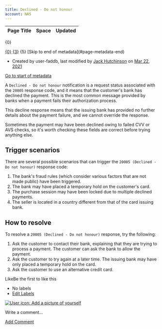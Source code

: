 ```yaml
---
title: Declined - Do not honour
account: NAS
---
```


<table class="aui"> <thead> <tr class="header"> <th class="search-result-title">Page Title</th> <th class="search-result-space">Space</th> <th class="search-result-date">Updated</th> </tr> </thead> </table> <p class="search-result-count">{0}</p> <tr class="search-result"> <td class="search-result-title"><a href="{1}" class="content-type-{2}"><span>{0}</span></a></td> <td class="search-result-space"><a class="space" href="/display/{4}/" title="{3}">{3}</a></td> <td class="search-result-date"><span class="date" title="{6}">{5}</span></td> </tr> [Skip to end of metadata](#page-metadata-end)

*   Created by user-faddb, last modified by [Jack Hutchinson](    /display/~jack.hutchinson
    ) on [Mar 22, 2021](/pages/diffpagesbyversion.action?pageId=8488200&selectedPageVersions=3&selectedPageVersions=4 "Show changes")

[Go to start of metadata](#page-metadata-start)

A `Declined - Do not honour` notification is a request status associated with the `20005` response code, and it means that the customer's bank has declined the payment. This is the most common message provided by banks when a payment fails their authorization process.

This decline response means that the issuing bank has provided no further details about the payment failure, and we cannot override the response.

Sometimes the payment may have been declined owing to failed CVV or AVS checks, so it's worth checking these fields are correct before trying anything else.

Trigger scenarios
-----------------

There are several possible scenarios that can trigger the `20005 (Declined - Do not honour)` response code:

1.  The bank's fraud rules (which consider various factors that are not made public) have been triggered.
2.  The bank may have placed a temporary hold on the customer's card.
3.  The purchase session may have been locked due to multiple declined payments.
4.  The seller is located in a country different from that of the card issuing bank.  
    

How to resolve
--------------

To resolve a `20005 (Declined - Do not honour)` response, try the following:

1.  Ask the customer to contact their bank, explaining that they are trying to process a payment. The customer can ask the bank to allow the payment.
2.  Ask the customer to try again at a later time. The issuing bank may have only placed a temporary hold on the card.
3.  Ask the customer to use an alternative credit card.

LikeBe the first to like this

*   No labels
*   [Edit Labels](# "Edit Labels (Type 'l')")

[![User icon: Add a picture of yourself](/s/en_GB/7901/abf7b35644d5a5d1d7e4b0969a83e8eb2b569fb5/_/images/icons/profilepics/add_profile_pic.svg)](/users/profile/editmyprofilepicture.action)

Write a comment…

[Add Comment](/display/x/Declined+-+Do+not+honour?showComments=true&showCommentArea=true#addcomment)
